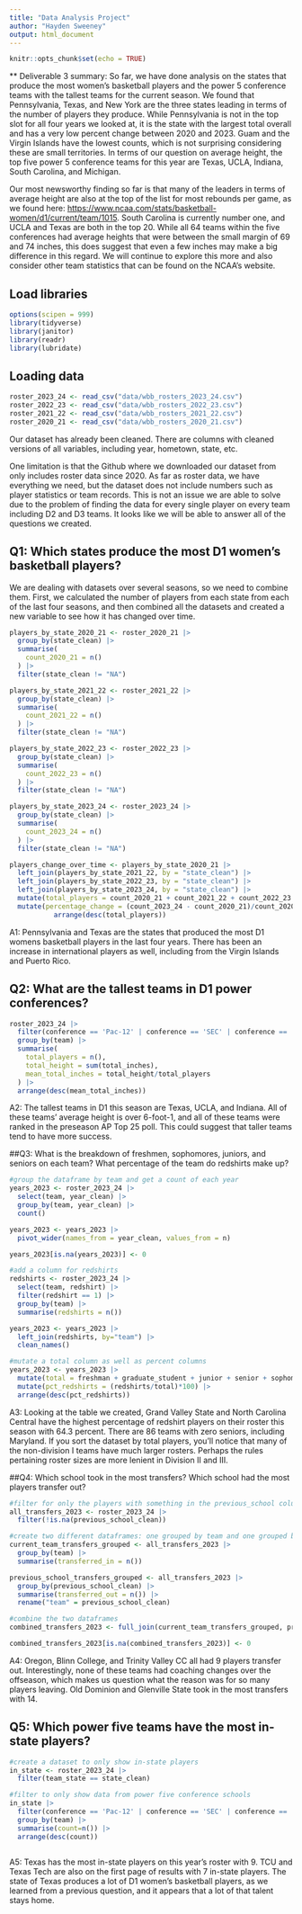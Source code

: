 ```yaml
---
title: "Data Analysis Project"
author: "Hayden Sweeney"
output: html_document
---
```


```r
knitr::opts_chunk$set(echo = TRUE)
```

\*\* Deliverable 3 summary: So far, we have done analysis on the states that produce the most women's basketball players and the power 5 conference teams with the tallest teams for the current season. We found that Pennsylvania, Texas, and New York are the three states leading in terms of the number of players they produce. While Pennsylvania is not in the top slot for all four years we looked at, it is the state with the largest total overall and has a very low percent change between 2020 and 2023. Guam and the Virgin Islands have the lowest counts, which is not surprising considering these are small territories. In terms of our question on average height, the top five power 5 conference teams for this year are Texas, UCLA, Indiana, South Carolina, and Michigan.

Our most newsworthy finding so far is that many of the leaders in terms of average height are also at the top of the list for most rebounds per game, as we found here: <https://www.ncaa.com/stats/basketball-women/d1/current/team/1015>. South Carolina is currently number one, and UCLA and Texas are both in the top 20. While all 64 teams within the five conferences had average heights that were between the small margin of 69 and 74 inches, this does suggest that even a few inches may make a big difference in this regard. We will continue to explore this more and also consider other team statistics that can be found on the NCAA's website.

## Load libraries

```r
options(scipen = 999)
library(tidyverse)
library(janitor)
library(readr)
library(lubridate)
```

## Loading data

```r
roster_2023_24 <- read_csv("data/wbb_rosters_2023_24.csv")
roster_2022_23 <- read_csv("data/wbb_rosters_2022_23.csv")
roster_2021_22 <- read_csv("data/wbb_rosters_2021_22.csv")
roster_2020_21 <- read_csv("data/wbb_rosters_2020_21.csv")

```

Our dataset has already been cleaned. There are columns with cleaned versions of all variables, including year, hometown, state, etc.

One limitation is that the Github where we downloaded our dataset from only includes roster data since 2020. As far as roster data, we have everything we need, but the dataset does not include numbers such as player statistics or team records. This is not an issue we are able to solve due to the problem of finding the data for every single player on every team including D2 and D3 teams. It looks like we will be able to answer all of the questions we created.

## Q1: Which states produce the most D1 women's basketball players?

We are dealing with datasets over several seasons, so we need to combine them. First, we calculated the number of players from each state from each of the last four seasons, and then combined all the datasets and created a new variable to see how it has changed over time.

```r
players_by_state_2020_21 <- roster_2020_21 |>
  group_by(state_clean) |>
  summarise(
    count_2020_21 = n()
  ) |>
  filter(state_clean != "NA")

players_by_state_2021_22 <- roster_2021_22 |>
  group_by(state_clean) |>
  summarise(
    count_2021_22 = n()
  ) |>
  filter(state_clean != "NA")

players_by_state_2022_23 <- roster_2022_23 |>
  group_by(state_clean) |>
  summarise(
    count_2022_23 = n()
  ) |>
  filter(state_clean != "NA")

players_by_state_2023_24 <- roster_2023_24 |>
  group_by(state_clean) |>
  summarise(
    count_2023_24 = n()
  ) |>
  filter(state_clean != "NA")

players_change_over_time <- players_by_state_2020_21 |>
  left_join(players_by_state_2021_22, by = "state_clean") |>
  left_join(players_by_state_2022_23, by = "state_clean") |>
  left_join(players_by_state_2023_24, by = "state_clean") |>
  mutate(total_players = count_2020_21 + count_2021_22 + count_2022_23 + count_2023_24) |>
  mutate(percentage_change = (count_2023_24 - count_2020_21)/count_2020_21*100) |>
           arrange(desc(total_players))
```

A1: Pennsylvania and Texas are the states that produced the most D1 womens basketball players in the last four years. There has been an increase in international players as well, including from the Virgin Islands and Puerto Rico.

## Q2: What are the tallest teams in D1 power conferences?

```r
roster_2023_24 |>
  filter(conference == 'Pac-12' | conference == 'SEC' | conference == 'Big 12' | conference == 'ACC' | conference == 'Big Ten') |>
  group_by(team) |>
  summarise(
    total_players = n(),
    total_height = sum(total_inches),
    mean_total_inches = total_height/total_players
  ) |>
  arrange(desc(mean_total_inches))
```

A2: The tallest teams in D1 this season are Texas, UCLA, and Indiana. All of these teams' average height is over 6-foot-1, and all of these teams were ranked in the preseason AP Top 25 poll. This could suggest that taller teams tend to have more success.

##Q3: What is the breakdown of freshmen, sophomores, juniors, and seniors on each team? What percentage of the team do redshirts make up?

```r
#group the dataframe by team and get a count of each year
years_2023 <- roster_2023_24 |>
  select(team, year_clean) |>
  group_by(team, year_clean) |>
  count()

years_2023 <- years_2023 |>
  pivot_wider(names_from = year_clean, values_from = n)

years_2023[is.na(years_2023)] <- 0

#add a column for redshirts
redshirts <- roster_2023_24 |>
  select(team, redshirt) |>
  filter(redshirt == 1) |>
  group_by(team) |>
  summarise(redshirts = n())

years_2023 <- years_2023 |>
  left_join(redshirts, by="team") |>
  clean_names()

#mutate a total column as well as percent columns
years_2023 <- years_2023 |>
  mutate(total = freshman + graduate_student + junior + senior + sophomore + fifth_year + na + sixth_year) |>
  mutate(pct_redshirts = (redshirts/total)*100) |>
  arrange(desc(pct_redshirts))
```

A3: Looking at the table we created, Grand Valley State and North Carolina Central have the highest percentage of redshirt players on their roster this season with 64.3 percent. There are 86 teams with zero seniors, including Maryland. If you sort the dataset by total players, you'll notice that many of the non-division I teams have much larger rosters. Perhaps the rules pertaining roster sizes are more lenient in Division II and III.

##Q4: Which school took in the most transfers? Which school had the most players transfer out?

```r
#filter for only the players with something in the previous_school column
all_transfers_2023 <- roster_2023_24 |>
  filter(!is.na(previous_school_clean))

#create two different dataframes: one grouped by team and one grouped by previous_school
current_team_transfers_grouped <- all_transfers_2023 |>
  group_by(team) |>
  summarise(transferred_in = n())

previous_school_transfers_grouped <- all_transfers_2023 |>
  group_by(previous_school_clean) |>
  summarise(transferred_out = n()) |>
  rename("team" = previous_school_clean)

#combine the two dataframes
combined_transfers_2023 <- full_join(current_team_transfers_grouped, previous_school_transfers_grouped, by = "team")

combined_transfers_2023[is.na(combined_transfers_2023)] <- 0
```

A4: Oregon, Blinn College, and Trinity Valley CC all had 9 players transfer out. Interestingly, none of these teams had coaching changes over the offseason, which makes us question what the reason was for so many players leaving. Old Dominion and Glenville State took in the most transfers with 14.

## Q5: Which power five teams have the most in-state players?

```r
#create a dataset to only show in-state players
in_state <- roster_2023_24 |>
  filter(team_state == state_clean) 

#filter to only show data from power five conference schools
in_state |>
  filter(conference == 'Pac-12' | conference == 'SEC' | conference == 'Big 12' | conference == 'ACC' | conference == 'Big Ten') |>
  group_by(team) |>
  summarise(count=n()) |>
  arrange(desc(count))
  
```
A5: Texas has the most in-state players on this year's roster with 9. TCU and Texas Tech are also on the first page of results with 7 in-state players. The state of Texas produces a lot of D1 women's basketball players, as we learned from a previous question, and it appears that a lot of that talent stays home. 